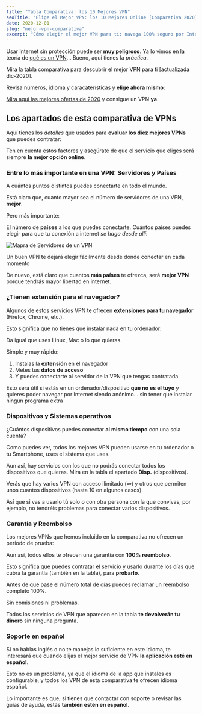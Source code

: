```yaml
---
title: "Tabla Comparativa: los 10 Mejores VPN"
seoTitle: "Elige el Mejor VPN: los 10 Mejores Online [Comparativa 2020]"
date: 2020-12-01
slug: "mejor-vpn-comparativa"
excerpt: "Cómo elegir el mejor VPN para ti: navega 100% seguro por Internet, al mejor precio y con un servicio óptimo [actualizado dic-2020]"
---
```



Usar Internet sin protección puede ser **muy peligroso**. Ya lo vimos en la teoría de [qué es un VPN](/guias/que-es-vpn/)... Bueno, aquí tienes la _práctica_.

Mira la tabla comparativa para descubrir el mejor VPN para ti [actualizada dic-2020].

Revisa números, idioma y caracaterísticas y **elige ahora mismo**:

<Comparativa />

<!-- for mobile?
{#each bestVpns as vpn, index}
  <Card {vpn} i={index} />
{/each} -->

[Mira aquí las mejores ofertas de 2020](/guias/ofertas-vpn-2020/) y consigue un VPN **ya**.

## Los apartados de esta comparativa de VPNs

Aquí tienes los _detalles_ que usados para **evaluar los diez mejores VPNs** que puedes contratar:

Ten en cuenta estos factores y asegúrate de que el servicio que eliges será siempre **la mejor opción online**.

### Entre lo más importante en una VPN: Servidores y Países

A cuántos puntos distintos puedes conectarte en todo el mundo.

Está claro que, cuanto mayor sea el número de servidores de una VPN, **mejor**.

Pero más importante:

El número de **países** a los que puedes conectarte. Cuántos países puedes elegir para que tu conexión a internet _se haga desde allí_:

![Mapra de Servidores de un VPN](images/_mejores1.jpg)

Un buen VPN te dejará elegir fácilmente desde dónde conectar en cada momento

De nuevo, está claro que cuantos **más países** te ofrezca, será **mejor VPN** porque tendrás mayor libertad en internet.

### ¿Tienen extensión para el navegador?

Algunos de estos servicios VPN te ofrecen **extensiones para tu navegador** (Firefox, Chrome, etc.).

Esto significa que no tienes que instalar nada en tu ordenador:

Da igual que uses Linux, Mac o lo que quieras.

Simple y muy rápido:

1. Instalas la **extensión** en el navegador
2. Metes tus **datos de acceso**
3. Y puedes conectarte al servidor de la VPN que tengas contratada

Esto será útil si estás en un ordenador/dispositivo **que no es el tuyo** y quieres poder navegar por Internet siendo anónimo... sin tener que instalar ningún programa extra

### Dispositivos y Sistemas operativos

¿Cuántos dispositivos puedes conectar **al mismo tiempo** con una sola cuenta?

Como puedes ver, todos los mejores VPN pueden usarse en tu ordenador o tu Smartphone, uses el sistema que uses.

Aun así, hay servicios con los que no podrás conectar todos los dispositivos que quieras. Mira en la tabla el apartado **Disp.** (dispositivos).

Verás que hay varios VPN con acceso ilimitado (∞) y otros que permiten unos cuantos dispositivos (hasta 10 en algunos casos).

Así que si vas a usarlo tú solo o con otra persona con la que convivas, por ejemplo, no tendréis problemas para conectar varios dispositivos.

### Garantía y Reembolso

Los mejores VPNs que hemos incluido en la comparativa no ofrecen un periodo de prueba:

Aun así, todos ellos te ofrecen una garantía con **100% reembolso**.

Esto significa que puedes contratar el servicio y usarlo durante los días que cubra la garantía (también en la tabla), para **probarlo**.

Antes de que pase el número total de días puedes reclamar un reembolso completo 100%.

Sin comisiones ni problemas.

Todos los servicios de VPN que aparecen en la tabla **te devolverán tu dinero** sin ninguna pregunta.

### Soporte en español

Si no hablas inglés o no te manejas lo suficiente en este idioma, te interesará que cuando elijas el mejor servicio de VPN **la aplicación esté en español**.

Esto no es un problema, ya que el idioma de la app que instales es configurable, y todos los VPN de esta comparativa te ofrecen idioma español.

Lo importante es que, si tienes que contactar con soporte o revisar las guías de ayuda, estás **también estén en español**.
